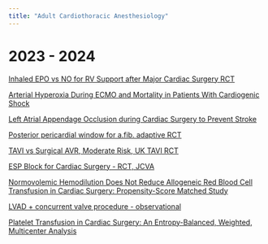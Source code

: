 ```yaml
---
title: "Adult Cardiothoracic Anesthesiology" 
---
```


# 2023 - 2024

[Inhaled EPO vs NO for RV Support after Major Cardiac Surgery RCT](https://www.ahajournals.org/doi/10.1161/CIRCULATIONAHA.122.062464)

[Arterial Hyperoxia During ECMO and Mortality in Patients With Cardiogenic Shock](https://www.ahajournals.org/doi/10.1161/CIRCHEARTFAILURE.122.010328)

[Left Atrial Appendage Occlusion during Cardiac Surgery to Prevent Stroke](https://www.nejm.org/doi/full/10.1056/NEJMoa2101897)

[Posterior pericardial window for a.fib. adaptive RCT](https://www.thelancet.com/journals/lancet/article/PIIS0140-6736(21)02490-9/fulltext)

[TAVI vs Surgical AVR, Moderate Risk, UK TAVI RCT](https://jamanetwork.com/journals/jama/fullarticle/2792251)

[ESP Block for Cardiac Surgery - RCT, JCVA](https://www.sciencedirect.com/science/article/pii/S1053077018303835)

[Normovolemic Hemodilution Does Not Reduce Allogeneic Red Blood Cell Transfusion in Cardiac Surgery: Propensity-Score Matched Study](https://www.jcvaonline.com/article/S1053-0770(23)00911-4/fulltext)

[LVAD + concurrent valve procedure - observational](https://www.jtcvs.org/article/S0022-5223(22)00498-6/fulltext)

[Platelet Transfusion in Cardiac Surgery: An Entropy-Balanced, Weighted, Multicenter Analysis](April 17, 2024)

<!-- Google tag (gtag.js) -->
<script async src="https://www.googletagmanager.com/gtag/js?id=G-63NPTTVTEF"></script>
<script>
  window.dataLayer = window.dataLayer || [];
  function gtag(){dataLayer.push(arguments);}
  gtag('js', new Date());

  gtag('config', 'G-63NPTTVTEF');
</script>